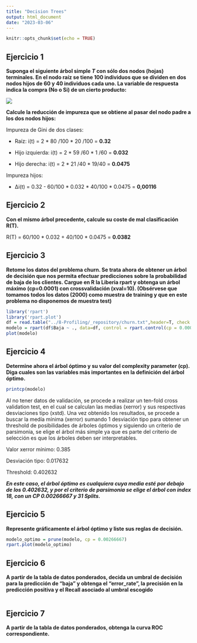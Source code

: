 ```yaml
---
title: "Decision Trees"
output: html_document
date: "2023-03-06"
---
```


```r
knitr::opts_chunk$set(echo = TRUE)
```

## Ejercicio 1

**Suponga el siguiente árbol simple *T* con sólo dos nodos (hojas) terminales. En el nodo raíz se tiene 100 individuos que se dividen en dos nodos hijos de 60 y 40 individuos cada uno. La variable de respuesta indica la compra (No o Si) de un cierto producto:**

![](images/image-794357968.png)

**Calcule la reducción de impureza que se obtiene al pasar del nodo padre a los dos nodos hijos:**

Impureza de Gini de dos clases:

-   Raíz: i(t) = 2 \* 80 /100 \* 20 /100 = **0.32**

-   Hijo izquierda: i(t) = 2 \* 59 /60 \* 1 /60 = **0.032**

-   Hijo derecha: i(t) = 2 \* 21 /40 \* 19/40 = **0.0475**

Impureza hijos:

-   ∆i(t) = 0.32 - 60/100 \* 0.032 \* 40/100 \* 0.0475 = **0,00116**

## Ejercicio 2

**Con el mismo árbol precedente, calcule su coste de mal clasificación R(T).**

R(T) = 60/100 \* 0.032 + 40/100 \* 0.0475 = **0.0382**

## Ejercicio 3

**Retome los datos del problema churn. Se trata ahora de obtener un árbol de decisión que nos permita efectuar predicciones sobre la probabilidad de baja de los clientes. Cargue en R la Liberia rpart y obtenga un árbol máximo (cp=0.0001) con crossvalidación (xval=10). (Obsérvese que tomamos todos los datos (2000) como muestra de training y que en este problema no disponemos de muestra test)**

```r
library('rpart')
library('rpart.plot')
df = read.table("../8-Profiling/_repository/churn.txt",header=T, check.names = F)
modelo = rpart(df$Baja ~ ., data=df, control = rpart.control(cp = 0.0001, xval = 10))
plot(modelo)

```

## Ejercicio 4

**Determine ahora el árbol óptimo y su valor del complexity parameter (cp). Diga cuales son las variables más importantes en la definición del árbol óptimo.**

```r
printcp(modelo)
```

Al no tener datos de validación, se procede a realizar un ten-fold cross validation test, en el cual se calculan las medias (xerror) y sus respectivas desviaciones tipo (xstd). Una vez obtenido los resultados, se procede a buscar la medía mínima (xerror) sumando 1 desviación tipo para obtener un threshold de posibilidades de árboles óptimos y siguiendo un criterio de parsimonia, se elige el árbol más simple ya que es parte del criterio de selección es que los árboles deben ser interpretables.

Valor xerror mínimo: 0.385

Desviación tipo: 0.017632

Threshold: 0.402632

***En este caso, el árbol óptimo es cualquiera cuya media esté por debajo de los 0.402632, y por el criterio de parsimonia se elige el árbol con index 18, con un CP 0.00266667 y 31 Splits.***

## Ejercicio 5

**Represente gráficamente el árbol óptimo y liste sus reglas de decisión.**

```r
modelo_optimo = prune(modelo, cp = 0.00266667)
rpart.plot(modelo_optimo)
```

## Ejercicio 6

**A partir de la tabla de datos ponderados, decida un umbral de decisión para la predicción de "baja" y obtenga el "error_rate", la precisión en la predicción positiva y el Recall asociado al umbral escogido**

```r
```

## Ejercicio 7

**A partir de la tabla de datos ponderados, obtenga la curva ROC correspondiente.**

```r
```
